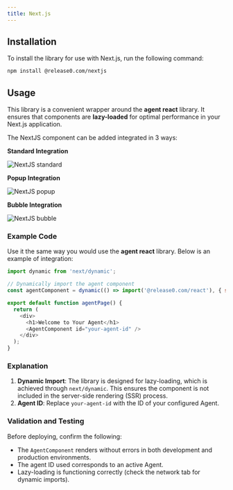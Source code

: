 ```yaml
---
title: Next.js
---
```


## Installation

To install the library for use with Next.js, run the following command:

```bash
npm install @release0.com/nextjs
```

## Usage

This library is a convenient wrapper around the **agent react** library. It ensures that components are **lazy-loaded** for optimal performance in your Next.js application.

The NextJS component can be added integrated in 3 ways:

**Standard Integration**

<Frame style={{ maxWidth: '400px' }}>
  <img src="/images/integrations/nextjs-standard.png" alt="NextJS standard" />
</Frame>

**Popup Integration**

<Frame style={{ maxWidth: '400px' }}>
  <img src="/images/integrations/nextjs-popup.png" alt="NextJS popup" />
</Frame>

**Bubble Integration**

<Frame style={{ maxWidth: '400px' }}>
  <img src="/images/integrations/nextjs-bubble.png" alt="NextJS bubble" />
</Frame>

### Example Code

Use it the same way you would use the **agent react** library. Below is an example of integration:

```javascript
import dynamic from 'next/dynamic';

// Dynamically import the agent component
const agentComponent = dynamic(() => import('@release0.com/react'), { ssr: false });

export default function agentPage() {
  return (
    <div>
      <h1>Welcome to Your Agent</h1>
      <AgentComponent id="your-agent-id" />
    </div>
  );
}
```

### Explanation

1. **Dynamic Import**: The library is designed for lazy-loading, which is achieved through `next/dynamic`. This ensures the component is not included in the server-side rendering (SSR) process.
2. **Agent ID**: Replace `your-agent-id` with the ID of your configured Agent.


### Validation and Testing

Before deploying, confirm the following:

- The `AgentComponent` renders without errors in both development and production environments.
- The agent ID used corresponds to an active Agent.
- Lazy-loading is functioning correctly (check the network tab for dynamic imports).
